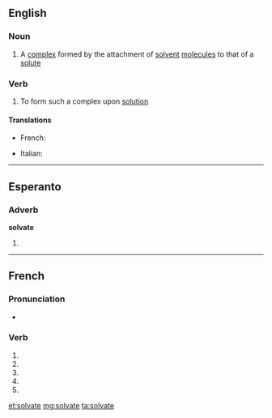 {{also|solvaté}}
==English==

===Noun===
{{en-noun}}

# {{context|chemistry|lang=en}} A [[complex]] formed by the attachment of [[solvent]] [[molecule]]s to that of a [[solute]]

===Verb===
{{en-verb|solvat|ing}}

# {{context|chemistry|lang=en}} To form such a complex upon [[solution]]

====Translations====
{{trans-top}}
* French: {{t-|fr|solvater}}
{{trans-mid}}
* Italian: {{t-|it|solvatare}}
{{trans-bottom}}

----

==Esperanto==

===Adverb===
'''solvate'''

# {{eo-form of|solv|ate}}

----

==French==

===Pronunciation===
* {{homophones|lang=fr|solvatent|solvates}}

===Verb===
{{fr-verb-form}}

# {{conjugation of|solvater||1|s|pres|ind|lang=fr}}
# {{conjugation of|solvater||3|s|pres|ind|lang=fr}}
# {{conjugation of|solvater||1|s|pres|sub|lang=fr}}
# {{conjugation of|solvater||3|s|pres|sub|lang=fr}}
# {{conjugation of|solvater||2|s|imp|lang=fr}}

[[et:solvate]]
[[mg:solvate]]
[[ta:solvate]]